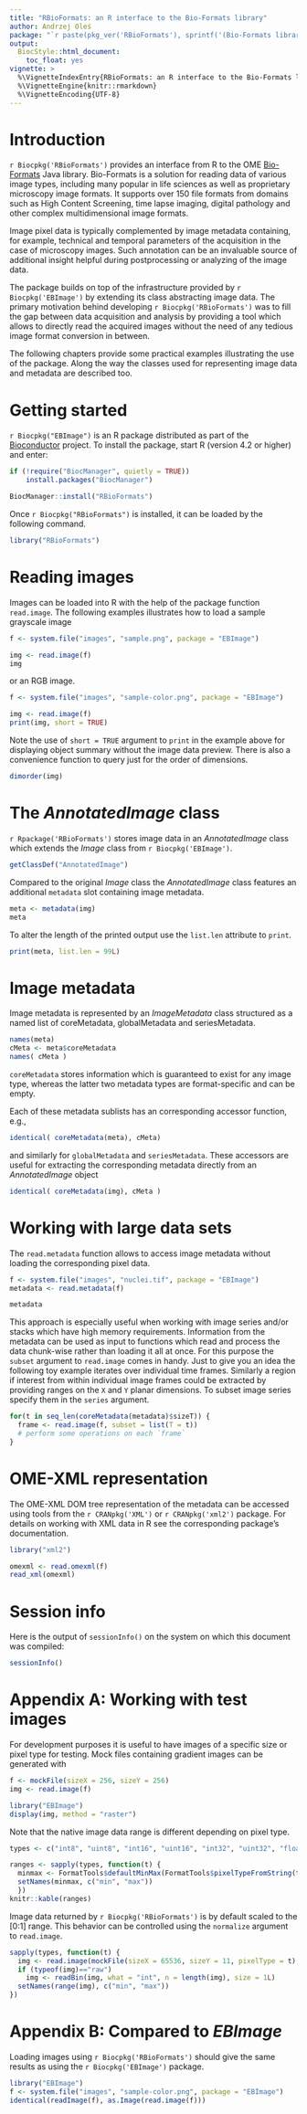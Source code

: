 ```yaml
---
title: "RBioFormats: an R interface to the Bio-Formats library"
author: Andrzej Oleś
package: "`r paste(pkg_ver('RBioFormats'), sprintf('(Bio-Formats library version: %s)', RBioFormats::BioFormats.version()))`"
output:
  BiocStyle::html_document:
    toc_float: yes
vignette: >
  %\VignetteIndexEntry{RBioFormats: an R interface to the Bio-Formats library}
  %\VignetteEngine{knitr::rmarkdown}
  %\VignetteEncoding{UTF-8}  
---
```


# Introduction

`r Biocpkg('RBioFormats')` provides an interface from R to the OME
[Bio-Formats](https://github.com/ome/bioformats) Java library. Bio-Formats is a
solution for reading data of various image types, including many popular in life
sciences as well as proprietary microscopy image formats. It supports over 150
file formats from domains such as High Content Screening, time lapse imaging,
digital pathology and other complex multidimensional image formats.

Image pixel data is typically complemented by image metadata containing, for
example, technical and temporal parameters of the acquisition in the case of
microscopy images. Such annotation can be an invaluable source of additional
insight helpful during postprocessing or analyzing of the image data.

The package builds on top of the infrastructure provided by 
`r Biocpkg('EBImage')` by extending its class abstracting image data. The
primary motivation behind developing `r Biocpkg('RBioFormats')` was to fill the
gap between data acquisition and analysis by providing a tool which allows to
directly read the acquired images without the need of any tedious image format
conversion in between.

The following chapters provide some practical examples illustrating the use of
the package. Along the way the classes used for representing image data and
metadata are described too.


# Getting started

`r Biocpkg("EBImage")` is an R package distributed as part of the
[Bioconductor](http://bioconductor.org) project. To install the package, start R
(version 4.2 or higher) and enter:

```r
if (!require("BiocManager", quietly = TRUE))
    install.packages("BiocManager")

BiocManager::install("RBioFormats")
```

Once `r Biocpkg("RBioFormats")` is installed, it can be loaded by the following
command.

```r
library("RBioFormats")
```


# Reading images

Images can be loaded into R with the help of the package function `read.image`.
The following examples illustrates how to load a sample grayscale image

```r
f <- system.file("images", "sample.png", package = "EBImage")

img <- read.image(f)
img
```

or an RGB image.

```r
f <- system.file("images", "sample-color.png", package = "EBImage")

img <- read.image(f)
print(img, short = TRUE)
```

Note the use of `short = TRUE` argument to `print` in the example above for
displaying object summary without the image data preview. There is also a
convenience function to query just for the order of dimensions.

```r
dimorder(img)
```


# The *AnnotatedImage* class

`r Rpackage('RBioFormats')` stores image data in an *AnnotatedImage* class which
extends the *Image* class from `r Biocpkg('EBImage')`.

```r
getClassDef("AnnotatedImage")
```

Compared to the original *Image* class the *AnnotatedImage* class features an
additional `metadata` slot containing image metadata.

```r
meta <- metadata(img)
meta
```

To alter the length of the printed output use the `list.len` attribute to
`print`.

```r
print(meta, list.len = 99L)
```


# Image metadata

Image metadata is represented by an *ImageMetadata* class structured as a named
list of coreMetadata, globalMetadata and seriesMetadata.

```r
names(meta)
cMeta <- meta$coreMetadata
names( cMeta )
```

`coreMetadata` stores information which is guaranteed to exist for any image
type, whereas the latter two metadata types are format-specific and can be
empty.

Each of these metadata sublists has an corresponding accessor function, e.g.,

```r
identical( coreMetadata(meta), cMeta)
```

and similarly for `globalMetadata` and `seriesMetadata`.  These accessors are
useful for extracting the corresponding metadata directly from an
*AnnotatedImage* object

```r
identical( coreMetadata(img), cMeta )
```


# Working with large data sets

The `read.metadata` function allows to access image metadata without loading the
corresponding pixel data.

```r
f <- system.file("images", "nuclei.tif", package = "EBImage")
metadata <- read.metadata(f)

metadata
```

This approach is especially useful when working with image series and/or stacks
which have high memory requirements. Information from the metadata can be used
as input to functions which read and process the data chunk-wise rather than
loading it all at once. For this purpose the `subset` argument to `read.image`
comes in handy. Just to give you an idea the following toy example iterates over
individual time frames.  Similarly a region if interest from within individual
image frames could be extracted by providing ranges on the `X` and `Y` planar
dimensions. To subset image series specify them in the `series` argument.

```r
for(t in seq_len(coreMetadata(metadata)$sizeT)) {
  frame <- read.image(f, subset = list(T = t))
  # perform some operations on each `frame`
}
```


# OME-XML representation

The OME-XML DOM tree representation of the metadata can be accessed using tools
from the `r CRANpkg('XML')` or `r CRANpkg('xml2')` package.  For details on
working with XML data in R see the corresponding package's documentation.

```r
library("xml2")

omexml <- read.omexml(f)
read_xml(omexml)
```


# Session info {.unnumbered}

Here is the output of `sessionInfo()` on the system on which this
document was compiled:

```r
sessionInfo()
```

# Appendix A: Working with test images {.unnumbered}

For development purposes it is useful to have images of a specific size or pixel
type for testing. Mock files containing gradient images can be generated with

```r
f <- mockFile(sizeX = 256, sizeY = 256)
img <- read.image(f)

library("EBImage")
display(img, method = "raster")
```

Note that the native image data range is different depending on pixel type.

```r
types <- c("int8", "uint8", "int16", "uint16", "int32", "uint32", "float", "double")

ranges <- sapply(types, function(t) {
  minmax <- FormatTools$defaultMinMax(FormatTools$pixelTypeFromString(t))
  setNames(minmax, c("min", "max"))
  })
knitr::kable(ranges)
```

Image data returned by `r Biocpkg('RBioFormats')` is by default scaled to the
[0:1] range. This behavior can be controlled using the `normalize` argument to
`read.image`.

```r
sapply(types, function(t) {
  img <- read.image(mockFile(sizeX = 65536, sizeY = 11, pixelType = t), normalize = FALSE)
  if (typeof(img)=="raw") 
    img <- readBin(img, what = "int", n = length(img), size = 1L)
  setNames(range(img), c("min", "max"))  
})
```

# Appendix B: Compared to *EBImage* {.unnumbered}

Loading images using `r Biocpkg('RBioFormats')` should give the same results as
using the `r Biocpkg('EBImage')` package.

```r
library("EBImage")
f <- system.file("images", "sample-color.png", package = "EBImage")
identical(readImage(f), as.Image(read.image(f)))
```
